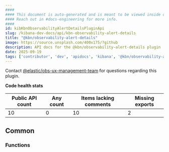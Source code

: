 ```yaml
---
####
#### This document is auto-generated and is meant to be viewed inside our experimental, new docs system.
#### Reach out in #docs-engineering for more info.
####
id: kibKbnObservabilityAlertDetailsPluginApi
slug: /kibana-dev-docs/api/kbn-observability-alert-details
title: "@kbn/observability-alert-details"
image: https://source.unsplash.com/400x175/?github
description: API docs for the @kbn/observability-alert-details plugin
date: 2025-09-19
tags: ['contributor', 'dev', 'apidocs', 'kibana', '@kbn/observability-alert-details']
---
```




Contact [@elastic/obs-ux-management-team](https://github.com/orgs/elastic/teams/obs-ux-management-team) for questions regarding this plugin.

**Code health stats**

| Public API count  | Any count | Items lacking comments | Missing exports |
|-------------------|-----------|------------------------|-----------------|
| 10 | 0 | 10 | 2 |

## Common

### Functions
<DocDefinitionList data={kbnObservabilityAlertDetailsObj.common.functions}/>

